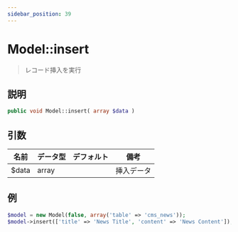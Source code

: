 ```yaml
---
sidebar_position: 39
---
```


# Model::insert

> レコード挿入を実行

## 説明

```php
public void Model::insert( array $data )
```

## 引数

| 名前  | データ型 | デフォルト | 備考       |
| ----- | -------- | ---------- | ---------- |
| $data | array    |            | 挿入データ |

## 例

```php title="Controller"
$model = new Model(false, array('table' => 'cms_news'));
$model->insert(['title' => 'News Title', 'content' => 'News Content']);
```
